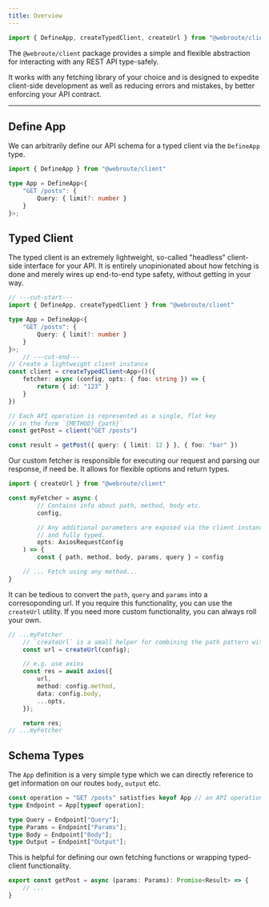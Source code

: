 ```yaml
---
title: Overview
---
```


```ts twoslash
import { DefineApp, createTypedClient, createUrl } from "@webroute/client"
```

The `@webroute/client` package provides a simple and flexible abstraction for interacting with any REST API type-safely.

It works with any fetching library of your choice and is designed to expedite client-side development as well as reducing errors and mistakes, by better enforcing your API contract.

---

## Define App

We can arbitrarily define our API schema for a typed client via the `DefineApp` type.

```ts
import { DefineApp } from "@webroute/client"

type App = DefineApp<{
	"GET /posts": {
		Query: { limit?: number }
	}
}>;
```


## Typed Client

The typed client is an extremely lightweight, so-called "headless" client-side interface for your API. It is entirely unopinionated about how fetching is done and merely wires up end-to-end type safety, without getting in your way.


```ts twoslash title="react-app/api-client.ts"
// ---cut-start---
import { DefineApp, createTypedClient } from "@webroute/client"

type App = DefineApp<{
	"GET /posts": {
		Query: { limit?: number }
	}
}>;
	// ---cut-end---
// Create a lightweight client instance
const client = createTypedClient<App>()({
	fetcher: async (config, opts: { foo: string }) => {
		return { id: "123" }
	}
})

// Each API operation is represented as a single, flat key
// in the form `{METHOD} {path}`
const getPost = client("GET /posts")

const result = getPost({ query: { limit: 12 } }, { foo: "bar" })
```

Our custom fetcher is responsible for executing our request and parsing our response, if need be. It allows for flexible options and return types.

```ts
import { createUrl } from "@webroute/client"

const myFetcher = async (
		// Contains info about path, method, body etc.
		config,

		// Any additional parameters are exposed via the client instance
		// and fully typed.
		opts: AxiosRequestConfig
	) => {
		const { path, method, body, params, query } = config

	// ... Fetch using any method...
}
```

<Accordions>
<Accordion title='Creating URLs more easily with createUrl()'>


It can be tedious to convert the `path`, `query` and `params` into a corresoponding url. If you require this functionality, you can use the `createUrl` utility. If you need more custom functionality, you can always roll your own.

```ts
// ...myFetcher
	// `createUrl` is a small helper for combining the path pattern with path and query params.
	const url = createUrl(config);

	// e.g. use axios
	const res = await axios({
		url,
		method: config.method,
		data: config.body,
		...opts,
	});

	return res;
// ...myFetcher
```
</Accordion>
</Accordions>


## Schema Types

The `App` definition is a very simple type which we can directly reference to get information on our routes `body`, `output` etc.

```ts
const operation = "GET /posts" satistfies keyof App // an API operation
type Endpoint = App[typeof operation];

type Query = Endpoint["Query"];
type Params = Endpoint["Params"];
type Body = Endpoint["Body"];
type Output = Endpoint["Output"];
```

This is helpful for defining our own fetching functions or wrapping typed-client functionality.

```ts
export const getPost = async (params: Params): Promise<Result> => {
	// ...
}
```